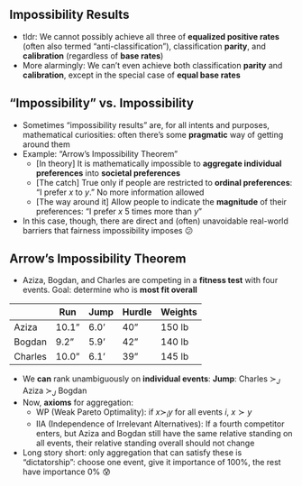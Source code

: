 
## Impossibility Results

* tldr: We cannot possibly achieve all three of **equalized positive rates** (often also termed "anti-classification"), classification **parity**, and **calibration** (regardless of **base rates**)
* More alarmingly: We can't even achieve both classification **parity** and **calibration**, except in the special case of **equal base rates**

## "Impossibility" vs. Impossibility {.smaller .crunch-title}

* Sometimes "impossibility results" are, for all intents and purposes, mathematical curiosities: often there's some **pragmatic** way of getting around them
* Example: "Arrow's Impossibility Theorem"
  * [In theory] It is mathematically impossible to **aggregate individual preferences** into **societal preferences**
  * [The catch] True only if people are restricted to **ordinal preferences**: "I prefer $x$ to $y$." No more information allowed
  * [The way around it] Allow people to indicate the **magnitude** of their preferences: "I prefer $x$ 5 times more than $y$"
* In this case, though, there are direct and (often) unavoidable real-world barriers that fairness impossibility imposes 😕

## Arrow's Impossibility Theorem {.crunch-title .smaller .crunch-ul}

* Aziza, Bogdan, and Charles are competing in a **fitness test** with four events. Goal: determine who is **most fit overall**

| | Run | Jump | Hurdle | Weights |
| - | - | - | - | - |
| Aziza | 10.1" | 6.0' | 40" | 150 lb |
| Bogdan | 9.2" | 5.9' | 42" | 140 lb |
| Charles | 10.0" | 6.1' | 39" | 145 lb |

* We **can** rank unambiguously on **individual events**: **Jump**: Charles $\succ_J$ Aziza $\succ_J$ Bogdan
* Now, **axioms** for aggregation:
  * $\text{WP}$ (Weak Pareto Optimality): if $x \succ_i y$ for all events $i$, $x \succ y$
  * $\text{IIA}$ (Independence of Irrelevant Alternatives): If a fourth competitor enters, but Aziza and Bogdan still have the same relative standing on all events, their relative standing overall should not change
* Long story short: only aggregation that can satisfy these is "dictatorship": choose one event, give it importance of 100%, the rest have importance 0% 😰
